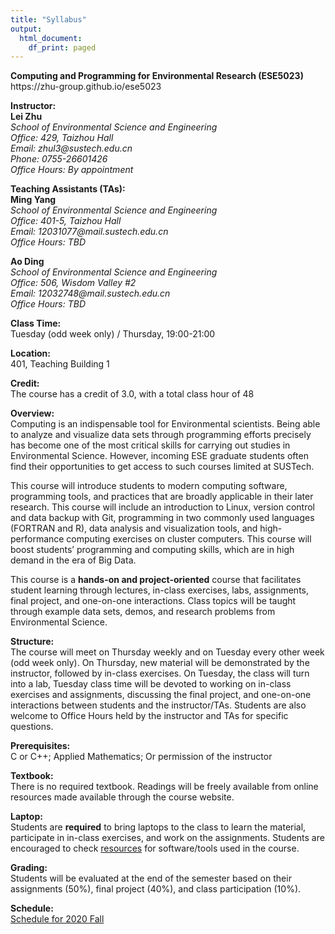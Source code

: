 ```yaml
---
title: "Syllabus"
output:
  html_document:
    df_print: paged
---
```

**Computing and Programming for Environmental Research (ESE5023)**  
https://zhu-group.github.io/ese5023  

**Instructor:**  
**Lei Zhu**  
*School of Environmental Science and Engineering  
Office: 429, Taizhou Hall  
Email: zhul3@sustech.edu.cn  
Phone: 0755-26601426  
Office Hours: By appointment*  

**Teaching Assistants (TAs):**    
**Ming Yang**  
*School of Environmental Science and Engineering  
Office: 401-5, Taizhou Hall  
Email: 12031077@mail.sustech.edu.cn  
Office Hours: TBD*  

**Ao Ding**  
*School of Environmental Science and Engineering  
Office: 506, Wisdom Valley #2  
Email: 12032748@mail.sustech.edu.cn  
Office Hours: TBD*  

**Class Time:**   
Tuesday (odd week only) / Thursday, 19:00-21:00

**Location:**   
401, Teaching Building 1

**Credit:**   
The course has a credit of 3.0, with a total class hour of 48

**Overview:**   
Computing is an indispensable tool for Environmental scientists. Being able to analyze and visualize data sets through programming efforts precisely has become one of the most critical skills for carrying out studies in Environmental Science. However, incoming ESE graduate students often find their opportunities to get access to such courses limited at SUSTech.   

This course will introduce students to modern computing software, programming tools, and practices that are broadly applicable in their later research. This course will include an introduction to Linux, version control and data backup with Git, programming in two commonly used languages (FORTRAN and R), data analysis and visualization tools, and high-performance computing exercises on cluster computers. This course will boost students’ programming and computing skills, which are in high demand in the era of Big Data. 

This course is a **hands-on and project-oriented** course that facilitates student learning through lectures, in-class exercises, labs, assignments, final project, and one-on-one interactions. Class topics will be taught through example data sets, demos, and research problems from Environmental Science.  

**Structure:**   
The course will meet on Thursday weekly and on Tuesday every other week (odd week only). On Thursday, new material will be demonstrated by the instructor, followed by in-class exercises. On Tuesday, the class will turn into a lab, Tuesday class time will be devoted to working on in-class exercises and assignments, discussing the final project, and one-on-one interactions between students and the instructor/TAs. Students are also welcome to Office Hours held by the instructor and TAs for specific questions.

**Prerequisites:**  
C or C++; Applied Mathematics; Or permission of the instructor

**Textbook:**   
There is no required textbook. Readings will be freely available from online resources made available through the course website.

**Laptop:**   
Students are **required** to bring laptops to the class to learn the material, participate in in-class exercises, and work on the assignments. Students are encouraged to check [resources](https://zhu-group.github.io/ese5023/Resource.html) for software/tools used in the course.

**Grading:**   
Students will be evaluated at the end of the semester based on their assignments (50%), final project (40%), and class participation (10%).

**Schedule:**  
[Schedule for 2020 Fall](https://zhu-group.github.io/ese5023/Schedule.html) 